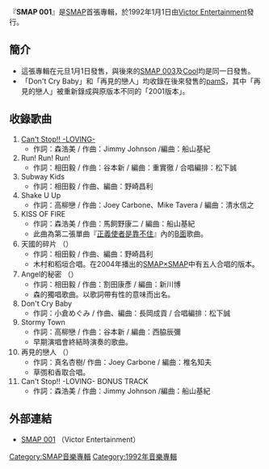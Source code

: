 {{Infobox Album
|Name        = SMAP 001
|Type        = [[專輯|專輯]]
|Artist      = [[SMAP|SMAP]]
|Cover       = 
|Released    = 1992年1月1日
|Recorded    = 
|Genre       = [[J-POP|J-POP]]
|Length      = 
|Label       = [[勝利娛樂|Victor Entertainment]]
|Producer    = 
|Chart position =*最高第14名 ([[Oricon|Oricon]])
|Reviews     = 
|Last album  = 
|This album  = ''SMAP 001''<br />（1992年）
|Next album  = ''[[SMAP_002|SMAP 002]]''<br />（1992年）
}}

『'''SMAP 001'''』是[[SMAP|SMAP]]首張專輯，於1992年1月1日由[[勝利娛樂|Victor Entertainment]]發行。

==簡介==
*這張專輯在元旦1月1日發售，與後來的[[SMAP_003|SMAP 003]]及[[Cool|Cool]]均是同一日發售。
*「Don't Cry Baby」和「再見的戀人」均收錄在後來發售的[[pamS|pamS]]，其中「再見的戀人」被重新錄成與原版本不同的「2001版本」。

==收錄歌曲==
#[[Can't_Stop!!_-LOVING-|Can't Stop!! -LOVING-]]
#*作詞：森浩美 / 作曲：Jimmy Johnson /編曲：船山基紀 
#Run! Run! Run!
#*作詞：相田毅 / 作曲：谷本新 / 編曲：重實徹 / 合唱編排：松下誠
#Subway Kids
#*作詞：相田毅 / 作曲、編曲：野崎昌利
#Shake U Up
#*作詞：高柳戀 / 作曲：Joey Carbone、Mike Tavera / 編曲：清水信之
#KISS OF FIRE
#*作詞：森浩美 / 作曲：馬飼野康二 / 編曲：船山基紀
#*此曲為第二張單曲『[[正義使者是靠不住|正義使者是靠不住]]』內的[[A面與B面|B面]]歌曲。
#天國的碎片 （{{lang-ja|天国のかけら}}）
#*作詞：相田毅 / 作曲、編曲：野崎昌利
#*木村和稻垣合唱。在2004年播出的[[SMAP×SMAP|SMAP×SMAP]]中有五人合唱的版本。
#Angel的秘密 （{{lang-ja|Angelの秘密}}）
#*作詞：相田毅 / 作曲：割田康彥 / 編曲：新川博
#*森的獨唱歌曲。以歌詞帶有性的意味而出名。
#Don't Cry Baby
#*作詞：小倉めぐみ / 作曲、編曲：長岡成貢 / 合唱編排：松下誠
#Stormy Town
#*作詞：高柳戀 / 作曲：谷本新 / 編曲：西脇辰彌
#*早期演唱會終結時演奏的歌曲。
#再見的戀人 （{{lang-ja|さよならの恋人}}）
#*作詞：真名杏樹/ 作曲：Joey Carbone / 編曲：椎名知夫
#*草彅和香取合唱。
#Can't Stop!! -LOVING- BONUS TRACK
#*作詞：森浩美 / 作曲：Jimmy Johnson /編曲：船山基紀

== 外部連結 ==
*[http://www.jvcmusic.co.jp/-/Discography/A002763/VICL-263.html SMAP 001]{{Wayback|url=http://www.jvcmusic.co.jp/-/Discography/A002763/VICL-263.html |date=20090917025243 }} （Victor Entertainment）{{ja}}

{{SMAP}}


[[Category:SMAP音樂專輯|Category:SMAP音樂專輯]]
[[Category:1992年音樂專輯|Category:1992年音樂專輯]]